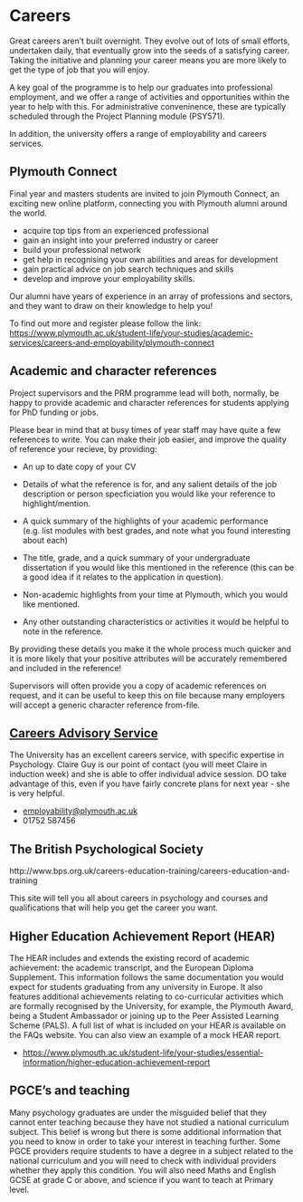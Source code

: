 # Careers

Great careers aren't built overnight. They evolve out of lots of small efforts,
undertaken daily, that eventually grow into the seeds of a satisfying career.
Taking the initiative and planning your career means you are more likely to get
the type of job that you will enjoy.

A key goal of the programme is to help our graduates into professional
employment, and we offer a range of activities and opportunities within the year
to help with this. For administrative conveninence, these are typically
scheduled through the Project Planning module (PSY571).

In addition, the university offers a range of employability and careers
services.

## Plymouth Connect

Final year and masters students are invited to join Plymouth Connect, an
exciting new online platform, connecting you with Plymouth alumni around the
world.

-   acquire top tips from an experienced professional
-   gain an insight into your preferred industry or career
-   build your professional network
-   get help in recognising your own abilities and areas for development
-   gain practical advice on job search techniques and skills
-   develop and improve your employability skills.

Our alumni have years of experience in an array of professions and sectors, and
they want to draw on their knowledge to help you!

To find out more and register please follow the link:
<https://www.plymouth.ac.uk/student-life/your-studies/academic-services/careers-and-employability/plymouth-connect>

## Academic and character references {#academic-references}

Project supervisors and the PRM programme lead will both, normally, be happy to
provide academic and character references for students applying for PhD funding
or jobs.

Please bear in mind that at busy times of year staff may have quite a few
references to write. You can make their job easier, and improve the quality of
reference your recieve, by providing:

-   An up to date copy of your CV

-   Details of what the reference is for, and any salient details of the job
    description or person specficiation you would like your reference to
    highlight/mention.

-   A quick summary of the highlights of your academic performance (e.g. list
    modules with best grades, and note what you found interesting about each)

-   The title, grade, and a quick summary of your undergraduate dissertation if
    you would like this mentioned in the reference (this can be a good idea if
    it relates to the application in question).

-   Non-academic highlights from your time at Plymouth, which you would like
    mentioned.

-   Any other outstanding characteristics or activities it would be helpful to
    note in the reference.

By providing these details you make it the whole process much quicker and it is
more likely that your positive attributes will be accurately remembered and
included in the reference!

Supervisors will often provide you a copy of academic references on request, and
it can be useful to keep this on file because many employers will accept a
generic character reference from-file.

## [Careers Advisory Service](https://www.plymouth.ac.uk/student-life/your-studies/academic-services/careers-and-employability)

The University has an excellent careers service, with specific expertise in
Psychology. Claire Guy is our point of contact (you will meet Claire in
induction week) and she is able to offer individual advice session. DO take
advantage of this, even if you have fairly concrete plans for next year - she is
very helpful.

-   <employability@plymouth.ac.uk>
-   01752 587456

## The British Psychological Society

http://www.bps.org.uk/careers-education-training/careers-education-and-training

This site will tell you all about careers in psychology and courses and
qualifications that will help you get the career you want.

## Higher Education Achievement Report (HEAR)

The HEAR includes and extends the existing record of academic achievement: the
academic transcript, and the European Diploma Supplement. This information
follows the same documentation you would expect for students graduating from any
university in Europe. It also features additional achievements relating to
co-curricular activities which are formally recognised by the University, for
example, the Plymouth Award, being a Student Ambassador or joining up to the
Peer Assisted Learning Scheme (PALS). A full list of what is included on your
HEAR is available on the FAQs website. You can also view an example of a mock
HEAR report.

-   <https://www.plymouth.ac.uk/student-life/your-studies/essential-information/higher-education-achievement-report>

## PGCE's and teaching

Many psychology graduates are under the misguided belief that they cannot enter
teaching because they have not studied a national curriculum subject. This
belief is wrong but there is some additional information that you need to know
in order to take your interest in teaching further. Some PGCE providers require
students to have a degree in a subject related to the national curriculum and
you will need to check with individual providers whether they apply this
condition. You will also need Maths and English GCSE at grade C or above, and
science if you want to teach at Primary level.
